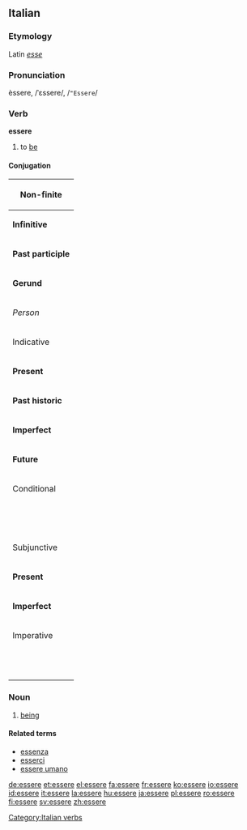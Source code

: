 {{rfc|Conjugation table}}

==Italian==

===Etymology===
Latin ''[[esse]]''

===Pronunciation===
èssere, /ˈɛssere/, /<tt>"Essere</tt>/

===Verb===
'''essere'''

# to [[be]]

====Conjugation====
{| border="1" cellpadding="4" cellspacing="0" style="background-color: darkgray;" style="font-size: 90%"
!bgcolor="gray" colspan="7"|Non-finite
|-
|'''Infinitive''' ||colspan="6"| essere
|-
|'''Past participle''' ||colspan="6"|stato (''from'' stare)
|-
|'''Gerund''' ||colspan="6"| essendo
|-
!''Person''||''io''||''tu''||''lui''||''noi''||''voi''||''loro''
|-
!bgcolor="gray" colspan="7"|Indicative
|-
|'''Present'''||sono||sei||è||siamo||siete||sono
|-
|'''Past historic'''||fui||fosti||fu||fummo||foste||furono
|-
|'''Imperfect'''||ero||eri||era||eravamo||eravate||erano
|-
|'''Future'''||sarò||sarai||sarà||saremo||sarete||saranno
|-
!bgcolor="gray" colspan="7"|Conditional
|-
|&nbsp;||sarei||saresti||sarebbe||saremmo||sareste||sarebbero
|-
!bgcolor="gray" colspan="7"|Subjunctive
|-
|'''Present'''||sia||sia||sia ||siamo||siate||siano
|-
|'''Imperfect'''||fossi||fosse||fosse||fossimo||foste||fossero
|-
!bgcolor="gray" colspan="7"|Imperative
|-
|&nbsp;||&nbsp;||sii||&nbsp;||&nbsp;||siate||&nbsp;
|}

===Noun===
{{it-noun|esser|m|e|i}}

# [[being]]

====Related terms====
*[[essenza]]
*[[esserci]]
*[[essere umano]]

[[Category:Italian verbs]]

[[de:essere]]
[[et:essere]]
[[el:essere]]
[[fa:essere]]
[[fr:essere]]
[[ko:essere]]
[[io:essere]]
[[id:essere]]
[[it:essere]]
[[la:essere]]
[[hu:essere]]
[[ja:essere]]
[[pl:essere]]
[[ro:essere]]
[[fi:essere]]
[[sv:essere]]
[[zh:essere]]